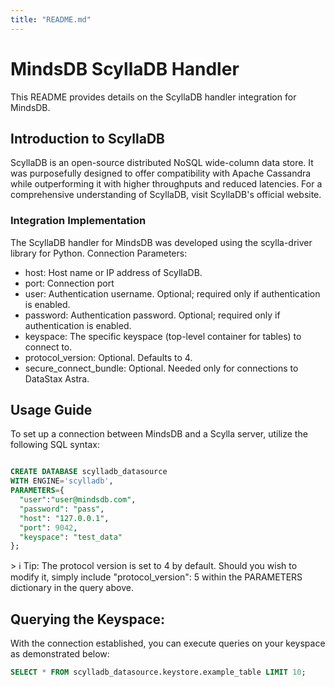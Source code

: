 ```yaml
---
title: "README.md"
---
```


# MindsDB ScyllaDB Handler

This README provides details on the ScyllaDB handler integration for MindsDB.

## Introduction to ScyllaDB

ScyllaDB is an open-source distributed NoSQL wide-column data store. It was purposefully designed to offer compatibility with Apache Cassandra while outperforming it with higher throughputs and reduced latencies. For a comprehensive understanding of ScyllaDB, visit ScyllaDB's official website.

### Integration Implementation

The ScyllaDB handler for MindsDB was developed using the scylla-driver library for Python.
Connection Parameters:

- host: Host name or IP address of ScyllaDB.
- port: Connection port
- user: Authentication username. Optional; required only if authentication is enabled.
- password: Authentication password. Optional; required only if authentication is enabled.
- keyspace: The specific keyspace (top-level container for tables) to connect to.
- protocol_version: Optional. Defaults to 4.
- secure_connect_bundle: Optional. Needed only for connections to DataStax Astra.

## Usage Guide

To set up a connection between MindsDB and a Scylla server, utilize the following SQL syntax:

```sql

CREATE DATABASE scylladb_datasource
WITH ENGINE='scylladb',
PARAMETERS={
  "user":"user@mindsdb.com",
  "password": "pass",
  "host": "127.0.0.1",
  "port": 9042,
  "keyspace": "test_data"
};
```

&gt; ℹ️ Tip: The protocol version is set to 4 by default. Should you wish to modify it, simply include "protocol_version": 5 within the PARAMETERS dictionary in the query above.

## Querying the Keyspace:

With the connection established, you can execute queries on your keyspace as demonstrated below:

```sql
SELECT * FROM scylladb_datasource.keystore.example_table LIMIT 10;
```
